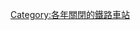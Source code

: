 {{Commonscat|Railway stations closed in 2006}}
{{Railwaystationyearcat|2006|name=關閉}}
[[Category:各年關閉的鐵路車站|Category:各年關閉的鐵路車站]]